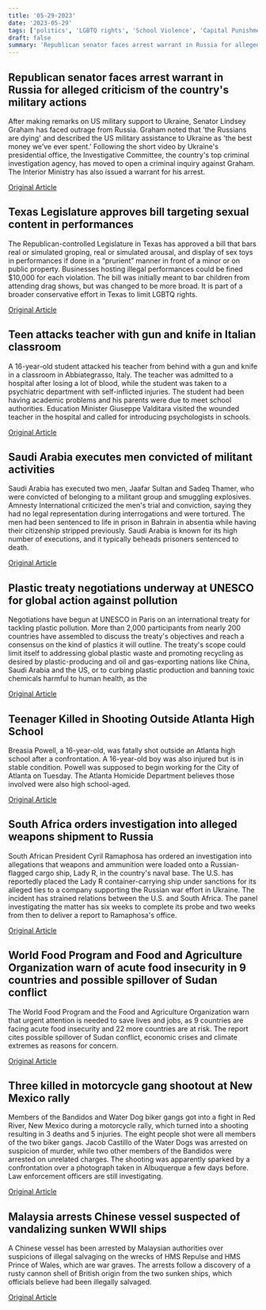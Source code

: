 ```yaml
---
title: '05-29-2023'
date: '2023-05-29'
tags: ['politics', 'LGBTQ rights', 'School Violence', 'Capital Punishment', 'International Treaty', 'Crime', 'International Relations', 'Food Insecurity', 'gang violence', 'Illegal Salvage']
draft: false
summary: 'Republican senator faces arrest warrant in Russia for alleged criticism of the countrys military actions...'
---
```


## Republican senator faces arrest warrant in Russia for alleged criticism of the country's military actions
After making remarks on US military support to Ukraine, Senator Lindsey Graham has faced outrage from Russia. Graham noted that 'the Russians are dying' and described the US military assistance to Ukraine as 'the best money we’ve ever spent.' Following the short video by Ukraine's presidential office, the Investigative Committee, the country's top criminal investigation agency, has moved to open a criminal inquiry against Graham. The Interior Ministry has also issued a warrant for his arrest.

[Original Article](https://abcnews.go.com/US/wireStory/russia-issues-arrest-warrant-lindsey-graham-ukraine-comments-99670463)

## Texas Legislature approves bill targeting sexual content in performances
The Republican-controlled Legislature in Texas has approved a bill that bars real or simulated groping, real or simulated arousal, and display of sex toys in performances if done in a “prurient” manner in front of a minor or on public property. Businesses hosting illegal performances could be fined $10,000 for each violation. The bill was initially meant to bar children from attending drag shows, but was changed to be more broad. It is part of a broader conservative effort in Texas to limit LGBTQ rights.

[Original Article](https://abcnews.go.com/US/wireStory/texas-passes-sexual-conduct-bill-drag-show-artists-99666705)

## Teen attacks teacher with gun and knife in Italian classroom
A 16-year-old student attacked his teacher from behind with a gun and knife in a classroom in Abbiategrasso, Italy. The teacher was admitted to a hospital after losing a lot of blood, while the student was taken to a psychiatric department with self-inflicted injuries. The student had been having academic problems and his parents were due to meet school authorities. Education Minister Giuseppe Valditara visited the wounded teacher in the hospital and called for introducing psychologists in schools.

[Original Article](https://abcnews.go.com/International/wireStory/high-school-student-italy-wounds-teacher-hunting-knife-99673753)

## Saudi Arabia executes men convicted of militant activities
Saudi Arabia has executed two men, Jaafar Sultan and Sadeq Thamer, who were convicted of belonging to a militant group and smuggling explosives. Amnesty International criticized the men's trial and conviction, saying they had no legal representation during interrogations and were tortured. The men had been sentenced to life in prison in Bahrain in absentia while having their citizenship stripped previously. Saudi Arabia is known for its high number of executions, and it typically beheads prisoners sentenced to death.

[Original Article](https://abcnews.go.com/International/wireStory/saudi-arabia-executes-2-bahraini-men-militant-activities-99671931)

## Plastic treaty negotiations underway at UNESCO for global action against pollution
Negotiations have begun at UNESCO in Paris on an international treaty for tackling plastic pollution. More than 2,000 participants from nearly 200 countries have assembled to discuss the treaty's objectives and reach a consensus on the kind of plastics it will outline. The treaty's scope could limit itself to addressing global plastic waste and promoting recycling as desired by plastic-producing and oil and gas-exporting nations like China, Saudi Arabia and the US, or to curbing plastic production and banning toxic chemicals harmful to human health, as the 

[Original Article](https://abcnews.go.com/International/wireStory/talks-treaty-end-global-plastic-pollution-open-paris-99669317)

## Teenager Killed in Shooting Outside Atlanta High School
Breasia Powell, a 16-year-old, was fatally shot outside an Atlanta high school after a confrontation. A 16-year-old boy was also injured but is in stable condition. Powell was supposed to begin working for the City of Atlanta on Tuesday. The Atlanta Homicide Department believes those involved were also high school-aged.

[Original Article](https://abcnews.go.com/US/teen-dies-injured-shooting-atlanta-high-school-graduation/story?id=99662572)

## South Africa orders investigation into alleged weapons shipment to Russia
South African President Cyril Ramaphosa has ordered an investigation into allegations that weapons and ammunition were loaded onto a Russian-flagged cargo ship, Lady R, in the country's naval base. The U.S. has reportedly placed the Lady R container-carrying ship under sanctions for its alleged ties to a company supporting the Russian war effort in Ukraine. The incident has strained relations between the U.S. and South Africa. The panel investigating the matter has six weeks to complete its probe and two weeks from then to deliver a report to Ramaphosa's office.

[Original Article](https://abcnews.go.com/International/wireStory/south-african-president-appoints-judge-oversee-weapons-russia-99672763)

## World Food Program and Food and Agriculture Organization warn of acute food insecurity in 9 countries and possible spillover of Sudan conflict
The World Food Program and the Food and Agriculture Organization warn that urgent attention is needed to save lives and jobs, as 9 countries are facing acute food insecurity and 22 more countries are at risk. The report cites possible spillover of Sudan conflict, economic crises and climate extremes as reasons for concern.

[Original Article](https://abcnews.go.com/US/wireStory/agencies-warn-starvation-risk-sudan-haiti-burkina-faso-99669695)

## Three killed in motorcycle gang shootout at New Mexico rally
Members of the Bandidos and Water Dog biker gangs got into a fight in Red River, New Mexico during a motorcycle rally, which turned into a shooting resulting in 3 deaths and 5 injuries. The eight people shot were all members of the two biker gangs. Jacob Castillo of the Water Dogs was arrested on suspicion of murder, while two other members of the Bandidos were arrested on unrelated charges. The shooting was apparently sparked by a confrontation over a photograph taken in Albuquerque a few days before. Law enforcement officers are still investigating.

[Original Article](https://abcnews.go.com/US/police-investigate-shooting-red-river-new-mexico/story?id=99657876)

## Malaysia arrests Chinese vessel suspected of vandalizing sunken WWII ships
A Chinese vessel has been arrested by Malaysian authorities over suspicions of illegal salvaging on the wrecks of HMS Repulse and HMS Prince of Wales, which are war graves. The arrests follow a discovery of a rusty cannon shell of British origin from the two sunken ships, which officials believe had been illegally salvaged.

[Original Article](https://abcnews.go.com/International/wireStory/malaysia-detains-chinese-barge-suspicion-looting-wwii-british-99669458)
